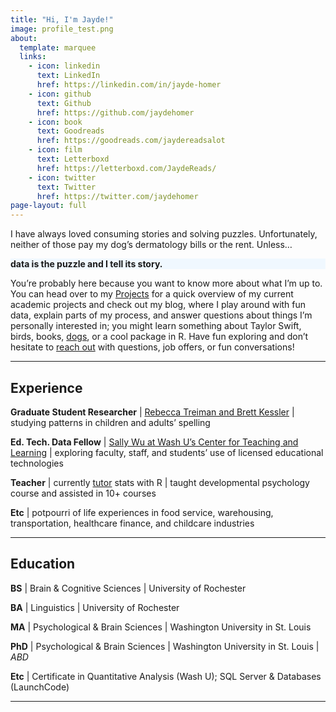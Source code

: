 ```yaml
---
title: "Hi, I'm Jayde!"
image: profile_test.png
about:
  template: marquee
  links:
    - icon: linkedin
      text: LinkedIn
      href: https://linkedin.com/in/jayde-homer
    - icon: github
      text: Github
      href: https://github.com/jaydehomer
    - icon: book
      text: Goodreads
      href: https://goodreads.com/jaydereadsalot
    - icon: film
      text: Letterboxd
      href: https://letterboxd.com/JaydeReads/
    - icon: twitter
      text: Twitter
      href: https://twitter.com/jaydehomer
page-layout: full 
---
```


<meta http-equiv='cache-control' content='no-cache'> 
<meta http-equiv='expires' content='0'> 
<meta http-equiv='pragma' content='no-cache'>


I have always loved consuming stories and solving puzzles. Unfortunately, neither of those pay my dog's dermatology bills or the rent. Unless...

<p class="text-right" style="background-color: aliceblue"><b>data is the puzzle and I tell its story.</b></p>

You're probably here because you want to know more about what I'm up to. You can head over to my [Projects](https://jaydehomer.github.io/projects.html) for a quick overview of my current academic projects and check out my blog, where I play around with fun data, explain parts of my process, and answer questions about things I'm personally interested in; you might learn something about Taylor Swift, birds, books, [dogs](https://jaydehomer.github.io/zaya.html), or a cool package in R. Have fun exploring and don't hesitate to [reach out](https://jaydehomer.github.io/contact.html) with questions, job offers, or fun conversations!

----

## Experience

**Graduate Student Researcher** | [Rebecca Treiman and Brett Kessler](https://sites.wustl.edu/readingandlanguagelab/) | studying patterns in children and adults' spelling

**Ed. Tech. Data Fellow** | [Sally Wu at Wash U's Center for Teaching and Learning](https://ctl.wustl.edu/edtech/) | exploring  faculty, staff, and students' use of licensed educational technologies

**Teacher** | currently [tutor](https://www.wyzant.com/Tutors/Jayde) stats with R | taught developmental psychology course and assisted in 10+ courses

**Etc** | potpourri of life experiences in food service, warehousing, transportation, healthcare finance, and childcare industries

----

## Education 

**BS** | Brain & Cognitive Sciences | University of Rochester

**BA** | Linguistics | University of Rochester 

**MA** | Psychological & Brain Sciences | Washington University in St. Louis

**PhD** | Psychological & Brain Sciences | Washington University in St. Louis | *ABD*

**Etc** | Certificate in Quantitative Analysis (Wash U); SQL Server & Databases (LaunchCode)

----
